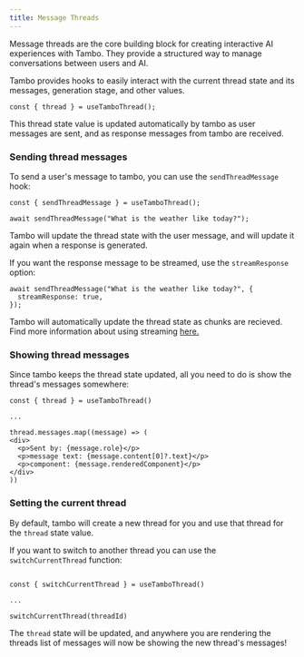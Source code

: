 ```yaml
---
title: Message Threads
---
```


Message threads are the core building block for creating interactive AI experiences with Tambo. They provide a structured way to manage conversations between users and AI.

Tambo provides hooks to easily interact with the current thread state and its messages, generation stage, and other values.

```tsx
const { thread } = useTamboThread();
```

This thread state value is updated automatically by tambo as user messages are sent, and as response messages from tambo are received.

### Sending thread messages

To send a user's message to tambo, you can use the `sendThreadMessage` hook:

```tsx
const { sendThreadMessage } = useTamboThread();

await sendThreadMessage("What is the weather like today?");
```

Tambo will update the thread state with the user message, and will update it again when a response is generated.

If you want the response message to be streamed, use the `streamResponse` option:

```tsx
await sendThreadMessage("What is the weather like today?", {
  streamResponse: true,
});
```

Tambo will automatically update the thread state as chunks are recieved. Find more information about using streaming [here.](streaming)

### Showing thread messages

Since tambo keeps the thread state updated, all you need to do is show the thread's messages somewhere:

```tsx
const { thread } = useTamboThread()

...

thread.messages.map((message) => (
<div>
  <p>Sent by: {message.role}</p>
  <p>message text: {message.content[0]?.text}</p>
  <p>component: {message.renderedComponent}</p>
</div>
))
```

### Setting the current thread

By default, tambo will create a new thread for you and use that thread for the `thread` state value.

If you want to switch to another thread you can use the `switchCurrentThread` function:

```tsx

const { switchCurrentThread } = useTamboThread()

...

switchCurrentThread(threadId)
```

The `thread` state will be updated, and anywhere you are rendering the threads list of messages will now be showing the new thread's messages!
